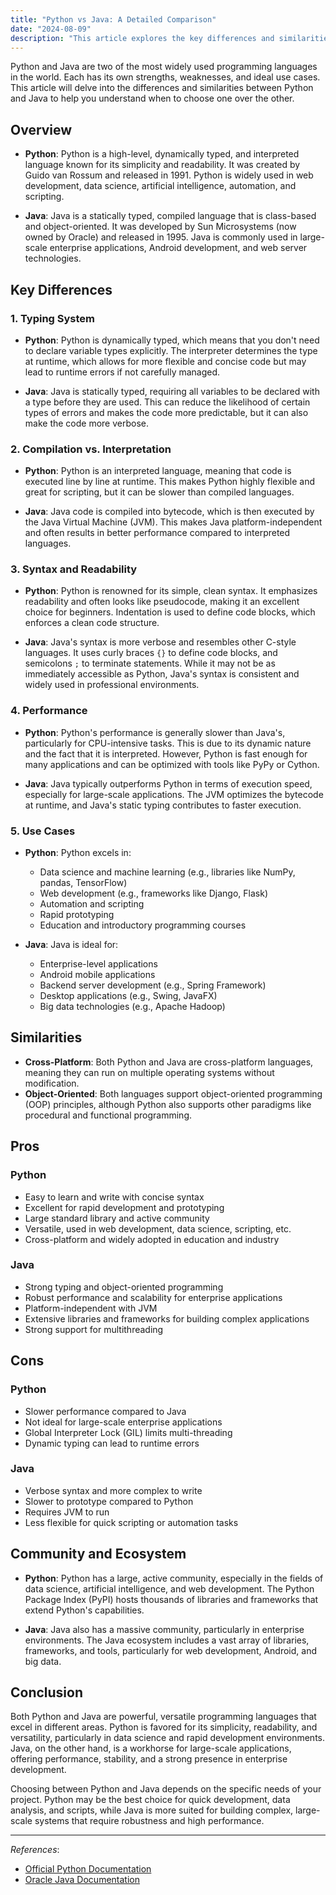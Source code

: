 ```yaml
---
title: "Python vs Java: A Detailed Comparison"
date: "2024-08-09"
description: "This article explores the key differences and similarities between Python and Java to help you understand when and why to use each language."
---
```

Python and Java are two of the most widely used programming languages in the world. Each has its own strengths, weaknesses, and ideal use cases. This article will delve into the differences and similarities between Python and Java to help you understand when to choose one over the other.

## Overview

- **Python**: Python is a high-level, dynamically typed, and interpreted language known for its simplicity and readability. It was created by Guido van Rossum and released in 1991. Python is widely used in web development, data science, artificial intelligence, automation, and scripting.

- **Java**: Java is a statically typed, compiled language that is class-based and object-oriented. It was developed by Sun Microsystems (now owned by Oracle) and released in 1995. Java is commonly used in large-scale enterprise applications, Android development, and web server technologies.

## Key Differences

### 1. **Typing System**

- **Python**: Python is dynamically typed, which means that you don't need to declare variable types explicitly. The interpreter determines the type at runtime, which allows for more flexible and concise code but may lead to runtime errors if not carefully managed.

- **Java**: Java is statically typed, requiring all variables to be declared with a type before they are used. This can reduce the likelihood of certain types of errors and makes the code more predictable, but it can also make the code more verbose.

### 2. **Compilation vs. Interpretation**

- **Python**: Python is an interpreted language, meaning that code is executed line by line at runtime. This makes Python highly flexible and great for scripting, but it can be slower than compiled languages.

- **Java**: Java code is compiled into bytecode, which is then executed by the Java Virtual Machine (JVM). This makes Java platform-independent and often results in better performance compared to interpreted languages.

### 3. **Syntax and Readability**

- **Python**: Python is renowned for its simple, clean syntax. It emphasizes readability and often looks like pseudocode, making it an excellent choice for beginners. Indentation is used to define code blocks, which enforces a clean code structure.

- **Java**: Java's syntax is more verbose and resembles other C-style languages. It uses curly braces `{}` to define code blocks, and semicolons `;` to terminate statements. While it may not be as immediately accessible as Python, Java's syntax is consistent and widely used in professional environments.

### 4. **Performance**

- **Python**: Python's performance is generally slower than Java's, particularly for CPU-intensive tasks. This is due to its dynamic nature and the fact that it is interpreted. However, Python is fast enough for many applications and can be optimized with tools like PyPy or Cython.

- **Java**: Java typically outperforms Python in terms of execution speed, especially for large-scale applications. The JVM optimizes the bytecode at runtime, and Java's static typing contributes to faster execution.

### 5. **Use Cases**

- **Python**: Python excels in:
  - Data science and machine learning (e.g., libraries like NumPy, pandas, TensorFlow)
  - Web development (e.g., frameworks like Django, Flask)
  - Automation and scripting
  - Rapid prototyping
  - Education and introductory programming courses

- **Java**: Java is ideal for:
  - Enterprise-level applications
  - Android mobile applications
  - Backend server development (e.g., Spring Framework)
  - Desktop applications (e.g., Swing, JavaFX)
  - Big data technologies (e.g., Apache Hadoop)

## Similarities

- **Cross-Platform**: Both Python and Java are cross-platform languages, meaning they can run on multiple operating systems without modification.
- **Object-Oriented**: Both languages support object-oriented programming (OOP) principles, although Python also supports other paradigms like procedural and functional programming.


## Pros
### Python
- Easy to learn and write with concise syntax
- Excellent for rapid development and prototyping
- Large standard library and active community
- Versatile, used in web development, data science, scripting, etc.
- Cross-platform and widely adopted in education and industry

### Java
- Strong typing and object-oriented programming
- Robust performance and scalability for enterprise applications
- Platform-independent with JVM
- Extensive libraries and frameworks for building complex applications
- Strong support for multithreading

## Cons
### Python
- Slower performance compared to Java
- Not ideal for large-scale enterprise applications
- Global Interpreter Lock (GIL) limits multi-threading
- Dynamic typing can lead to runtime errors

### Java
- Verbose syntax and more complex to write
- Slower to prototype compared to Python
- Requires JVM to run
- Less flexible for quick scripting or automation tasks


## Community and Ecosystem

- **Python**: Python has a large, active community, especially in the fields of data science, artificial intelligence, and web development. The Python Package Index (PyPI) hosts thousands of libraries and frameworks that extend Python's capabilities.

- **Java**: Java also has a massive community, particularly in enterprise environments. The Java ecosystem includes a vast array of libraries, frameworks, and tools, particularly for web development, Android, and big data.

## Conclusion

Both Python and Java are powerful, versatile programming languages that excel in different areas. Python is favored for its simplicity, readability, and versatility, particularly in data science and rapid development environments. Java, on the other hand, is a workhorse for large-scale applications, offering performance, stability, and a strong presence in enterprise development.

Choosing between Python and Java depends on the specific needs of your project. Python may be the best choice for quick development, data analysis, and scripts, while Java is more suited for building complex, large-scale systems that require robustness and high performance.

---

*References*:
- [Official Python Documentation](https://docs.python.org/3/)
- [Oracle Java Documentation](https://docs.oracle.com/en/java/)

<RelatedComparisons
    currentLanguages='Python-JAVA'
/>